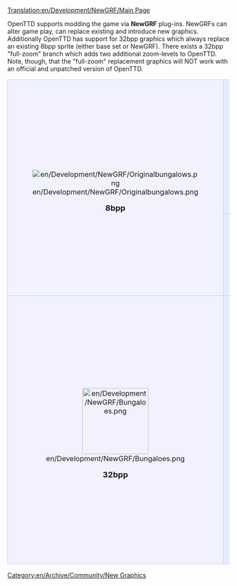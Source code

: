 [[Translation:en/Development/NewGRF/Main Page]]


OpenTTD supports modding the game via '''NewGRF''' plug-ins. NewGRFs can alter game play, can replace existing and introduce new graphics.
Additionally OpenTTD has support for 32bpp graphics which always replace an existing 8bpp sprite (either base set or NewGRF). There exists a 32bpp "full-zoom" branch which adds two additional zoom-levels to OpenTTD. Note, though, that the "full-zoom" replacement graphics will NOT work with an official and unpatched version of OpenTTD.

{| 
|-
|align="center" rowspan="2" style="background-color: #f1f2fe; border: 1px solid #c7c8fe; margin: 0; padding: 1em 1em 0em 1em;"|
[[File:en/Development/NewGRF/Originalbungalows.png]]
   
<font size="4">'''8bpp'''</font>


|style="background-color: #e7ebff; border: 1px solid #c7c8fe; margin: 0; padding: 1em 1em 0em 1em;"|
<font size="3">'''NewGRF development tips and tricks'''</font>
*[[en/Development/NewGRF/Development Tools]]
*[[en/Development/NewGRF/Debugging|Debugging NewGRFs]]
*[[en/Development/NewGRF/Alignment|Hints on sprite alignment]]
*[[en/Development/NewGRF/Incompatibility Hints|Changes to NewGRF which break their backward compatibility]]
*'''8bpp [[en/Archive/Community/OpenGFX Readme|Base Set OpenGFX]] project''' (GPL v2 - licensed base set for OpenTTD)
*[http://dev.openttdcoop.org/projects DevZone] - home for a number of NewGRF projects
*[http://wiki.ttdpatch.net/tiki-index.php?page=NewGraphicsSpecs Wiki with NewGRF specification]
|-
|style="background-color: #e7ebff; border: 1px solid #c7c8fe; margin: 0; padding: 1em 1em 0em 1em;"|
<font size="3">'''[[en/Community/NewGRF/Main Page]] and [[en/Manual/NewGRF|NewGRF usage guide]]'''</font>

:NewGRFs alter gameplay and graphics. Documentation of NewGRF use and installation, and a list of some major NewGRFs.
|-
|align="center" style="background-color: #f1f2fe; border: 1px solid #c7c8fe; margin: 0; padding: 1em 1em 0em 1em;"|
[[File:en/Development/NewGRF/Bungaloes.png|150px]]

<font size="4">'''32bpp'''</font>
|style="background-color: #e7ebff; border: 1px solid #c7c8fe; margin: 0; padding: 1em 1em 0em 1em;"|
<font size="3">'''32bit Graphics Development documentation'''</font>

:[[en/Archive/Old 32bpp/32bit Graphics Development|Development documentation for 32bpp graphics]]. Documented here is everything from theory (sizes, lighting specs, tutorials, etc.) to practice (materials, props).

<font size="3">'''Graphics development tracker'''</font>

:Stay on top of the ongoing development of 32bpp OpenTTD. See what exactly has been converted and what is left to do.
:[[en/Archive/Old 32bpp/32bpp graphics development tracker|32bpp - Original Scale]]
:[[en/Archive/Old 32bpp/32bpp graphics development tracker (extra zoom)|32bpp - Extra Zoom]]

<font size="3">'''Finished graphics'''</font>

:[[en/Archive/Old 32bpp/List of downloadable 32 bpp tars|32bpp - Original Scale]] - List of finished, packed and released 32bpp sprites you can actually play OpenTTD with, right now.
:[[en/Community/NewGRF/Playing with 32 bpp graphics|32bpp - Extra Zoom]] - List of graphics with 2 extra zoom levels, and information on the patch.
:[[en/Community/NewGRF/Playing with 32 bpp graphics]]!
|}

[[Category:en/Archive/Community/New Graphics]]